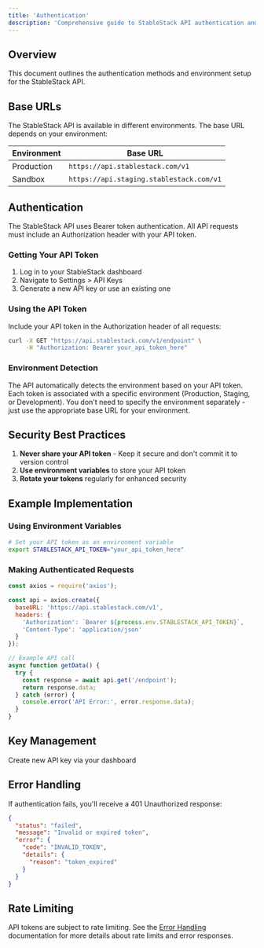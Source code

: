 ```yaml
---
title: 'Authentication'
description: 'Comprehensive guide to StableStack API authentication and environment setup'
---
```


## Overview

This document outlines the authentication methods and environment setup for the StableStack API.

## Base URLs

The StableStack API is available in different environments. The base URL depends on your environment:

| Environment | Base URL |
|------------|----------|
| Production | `https://api.stablestack.com/v1` |
| Sandbox | `https://api.staging.stablestack.com/v1` |


## Authentication

The StableStack API uses Bearer token authentication. All API requests must include an Authorization header with your API token.

### Getting Your API Token

1. Log in to your StableStack dashboard
2. Navigate to Settings > API Keys
3. Generate a new API key or use an existing one

### Using the API Token

Include your API token in the Authorization header of all requests:

```bash
curl -X GET "https://api.stablestack.com/v1/endpoint" \
     -H "Authorization: Bearer your_api_token_here"
```

### Environment Detection

The API automatically detects the environment based on your API token. Each token is associated with a specific environment (Production, Staging, or Development). You don't need to specify the environment separately - just use the appropriate base URL for your environment.

## Security Best Practices

1. **Never share your API token** - Keep it secure and don't commit it to version control
2. **Use environment variables** to store your API token
3. **Rotate your tokens** regularly for enhanced security

## Example Implementation

### Using Environment Variables

```bash
# Set your API token as an environment variable
export STABLESTACK_API_TOKEN="your_api_token_here"
```

### Making Authenticated Requests

```javascript
const axios = require('axios');

const api = axios.create({
  baseURL: 'https://api.stablestack.com/v1',
  headers: {
    'Authorization': `Bearer ${process.env.STABLESTACK_API_TOKEN}`,
    'Content-Type': 'application/json'
  }
});

// Example API call
async function getData() {
  try {
    const response = await api.get('/endpoint');
    return response.data;
  } catch (error) {
    console.error('API Error:', error.response.data);
  }
}
```

## Key Management

Create new API key via your dashboard


## Error Handling

If authentication fails, you'll receive a 401 Unauthorized response:

```json
{
  "status": "failed",
  "message": "Invalid or expired token",
  "error": {
    "code": "INVALID_TOKEN",
    "details": {
      "reason": "token_expired"
    }
  }
}
```

## Rate Limiting

API tokens are subject to rate limiting. See the [Error Handling](/error) documentation for more details about rate limits and error responses.